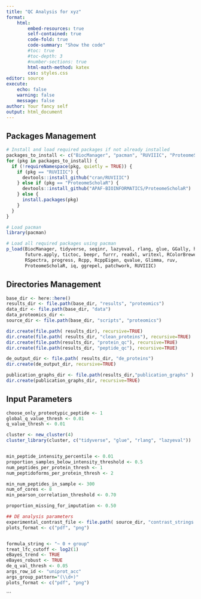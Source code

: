 ---
title: "QC Analysis for xyz"
format:
    html:
        embed-resources: true
        self-contained: true
        code-fold: true
        code-summary: "Show the code"
        #toc: true
        #toc-depth: 3
        #number-sections: true
        html-math-method: katex
        css: styles.css
editor: source
execute:
    echo: false
    warning: false
    message: false
author: Your fancy self
output: html_document
---


## Packages Management
```{r}

# Install and load required packages if not already installed
packages_to_install <- c("BiocManager", "pacman", "RUVIIIC", "ProteomeScholaR")
for (pkg in packages_to_install) {
  if (!requireNamespace(pkg, quietly = TRUE)) {
    if (pkg == "RUVIIIC") {
      devtools::install_github("cran/RUVIIIC")
    } else if (pkg == "ProteomeScholaR") {
      devtools::install_github("APAF-BIOINFORMATICS/ProteomeScholaR")
    } else {
      install.packages(pkg)
    }
  }
}

# Load pacman
library(pacman)

# Load all required packages using pacman
p_load(BiocManager, tidyverse, seqinr, lazyeval, rlang, glue, GGally, here, tibble, mixOmics, limma, magrittr,
       future.apply, tictoc, beepr, furrr, readxl, writexl, RColorBrewer, multidplyr,
       RSpectra, progress, Rcpp, RcppEigen, qvalue, Glimma, ruv,
       ProteomeScholaR, iq, ggrepel, patchwork, RUVIIIC)

```

## Directories Management
```{r}
base_dir <- here::here()
results_dir <- file.path(base_dir, "results", "proteomics")
data_dir <- file.path(base_dir, "data")
data_proteomics_dir <-
source_dir <- file.path(base_dir, "scripts", "proteomics")

dir.create(file.path( results_dir), recursive=TRUE)
dir.create(file.path( results_dir, "clean_proteins"), recursive=TRUE)
dir.create(file.path(results_dir, "protein_qc"), recursive=TRUE)
dir.create(file.path(results_dir, "peptide_qc"), recursive=TRUE)

de_output_dir <- file.path( results_dir, "de_proteins")
dir.create(de_output_dir, recursive=TRUE)

publication_graphs_dir <- file.path(results_dir,"publication_graphs" )
dir.create(publication_graphs_dir, recursive=TRUE)
```


## Input Parameters
```{r}
choose_only_proteotypic_peptide <- 1
global_q_value_thresh <- 0.01
q_value_thresh <- 0.01

cluster <- new_cluster(4)
cluster_library(cluster, c("tidyverse", "glue", "rlang", "lazyeval"))


min_peptide_intensity_percentile <- 0.01
proportion_samples_below_intensity_threshold <- 0.5
num_peptides_per_protein_thresh <- 1
num_peptidoforms_per_protein_thresh <- 2

min_num_peptides_in_sample <- 300
num_of_cores <- 8
min_pearson_correlation_threshold <- 0.70

proportion_missing_for_imputation <- 0.50

## DE analysis parameters
experimental_contrast_file <- file.path( source_dir, "contrast_strings.tab")
plots_format <- c("pdf", "png")


formula_string <- "~ 0 + group"
treat_lfc_cutoff <- log2(1)
eBayes_trend <- TRUE
eBayes_robust <- TRUE
de_q_val_thresh <- 0.05
args_row_id <- "uniprot_acc"
args_group_pattern="(\\d+)"
plots_format <- c("pdf", "png")


```
```